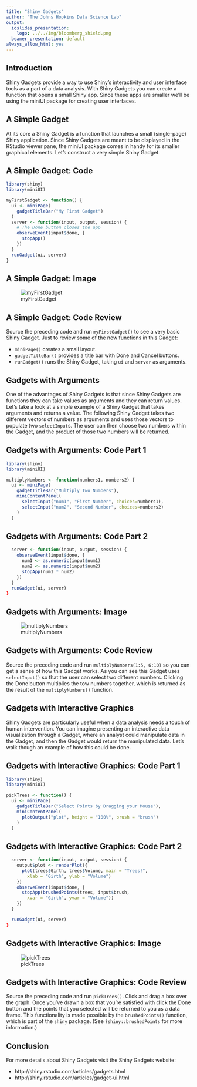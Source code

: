 ```yaml
---
title: "Shiny Gadgets"
author: "The Johns Hopkins Data Science Lab"
output:
  ioslides_presentation:
    logo: ../../img/bloomberg_shield.png
  beamer_presentation: default
always_allow_html: yes
---
```


## Introduction

Shiny Gadgets provide a way to use Shiny's interactivity and
user interface tools as a part of a data analysis. With
Shiny Gadgets you can create a function that opens a small 
Shiny app. Since these apps are smaller we'll be using the
miniUI package for creating user interfaces.

## A Simple Gadget

At its core a Shiny Gadget is a function that launches a
small (single-page) Shiny application. Since Shiny Gadgets
are meant to be displayed in the RStudio viewer pane, the
miniUI package comes in handy for its smaller graphical
elements. Let's construct a very simple Shiny Gadget.

## A Simple Gadget: Code

```r
library(shiny)
library(miniUI)

myFirstGadget <- function() {
  ui <- miniPage(
    gadgetTitleBar("My First Gadget")
  )
  server <- function(input, output, session) {
    # The Done button closes the app
    observeEvent(input$done, {
      stopApp()
    })
  }
  runGadget(ui, server)
}
```

## A Simple Gadget: Image

![myFirstGadget](myFirstGadget.png)

## A Simple Gadget: Code Review

Source the preceding code and run `myFirstGadget()` to see
a very basic Shiny Gadget. Just to review some of the new
functions in this Gadget:

- `miniPage()` creates a small layout.
- `gadgetTitleBar()` provides a title bar with Done and 
Cancel buttons.
- `runGadget()` runs the Shiny Gadget, taking `ui` and
`server` as arguments.

## Gadgets with Arguments

One of the advantages of Shiny Gadgets is that since Shiny
Gadgets are functions they can take values as arguments and
they can return values. Let's take a look at a simple
example of a Shiny Gadget that takes arguments and returns
a value. The following Shiny Gadget takes two different
vectors of numbers as arguments and uses those vectors to
populate two `selectInput`s. The user can then choose two
numbers within the Gadget, and the product of those two
numbers will be returned.

## Gadgets with Arguments: Code Part 1

```r
library(shiny)
library(miniUI)

multiplyNumbers <- function(numbers1, numbers2) {
  ui <- miniPage(
    gadgetTitleBar("Multiply Two Numbers"),
    miniContentPanel(
      selectInput("num1", "First Number", choices=numbers1),
      selectInput("num2", "Second Number", choices=numbers2)
    )
  )
```
## Gadgets with Arguments: Code Part 2

```r
  server <- function(input, output, session) {
    observeEvent(input$done, {
      num1 <- as.numeric(input$num1)
      num2 <- as.numeric(input$num2)
      stopApp(num1 * num2)
    })
  }
  runGadget(ui, server)
}
```

## Gadgets with Arguments: Image

![multiplyNumbers](multiplyNumbers.png)

## Gadgets with Arguments: Code Review

Source the preceding code and run 
`multiplyNumbers(1:5, 6:10)` so you
can get a sense of how this Gadget works. As you can see
this Gadget uses `selectInput()` so that the user can
select two different numbers. Clicking the Done button
multiplies the tow numbers together, which is returned as
the result of the `multiplyNumbers()` function.

## Gadgets with Interactive Graphics

Shiny Gadgets are particularly useful when a data analysis
needs a touch of human intervention. You can imagine
presenting an interactive data visualization through a
Gadget, where an analyst could manipulate data in the
Gadget, and then the Gadget would return the manipulated
data. Let's walk though an example of how this could be done.

## Gadgets with Interactive Graphics: Code Part 1

```r
library(shiny)
library(miniUI)

pickTrees <- function() {
  ui <- miniPage(
    gadgetTitleBar("Select Points by Dragging your Mouse"),
    miniContentPanel(
      plotOutput("plot", height = "100%", brush = "brush")
    )
  )
```

## Gadgets with Interactive Graphics: Code Part 2

```r
  server <- function(input, output, session) {
    output$plot <- renderPlot({
      plot(trees$Girth, trees$Volume, main = "Trees!",
        xlab = "Girth", ylab = "Volume")
    })
    observeEvent(input$done, {
      stopApp(brushedPoints(trees, input$brush,
        xvar = "Girth", yvar = "Volume"))
    })
  }

  runGadget(ui, server)
}
```

## Gadgets with Interactive Graphics: Image

![pickTrees](pickTrees.png)

## Gadgets with Interactive Graphics: Code Review

Source the preceding code and run `pickTrees()`. Click and
drag a box over the graph. Once you've drawn a box that
you're satisfied with click the Done button and the points
that you selected will be returned to you as a data frame.
This functionality is made possible by the `brushedPoints()`
function, which is part of the `shiny` package. (See 
`?shiny::brushedPoints` for more information.)

## Conclusion

For more details about Shiny Gadgets visit the Shiny Gadgets
website:

- http://shiny.rstudio.com/articles/gadgets.html
- http://shiny.rstudio.com/articles/gadget-ui.html